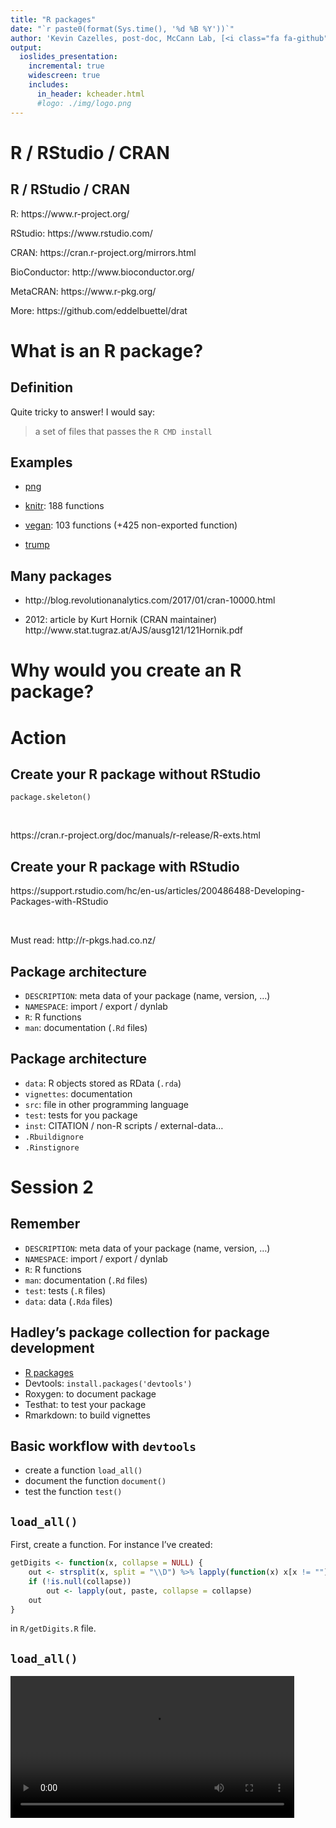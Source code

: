 ```yaml
---
title: "R packages"
date: "`r paste0(format(Sys.time(), '%d %B %Y'))`"
author: 'Kevin Cazelles, post-doc, McCann Lab, [<i class="fa fa-github" aria-hidden="true"></i>](https://github.com/KevCaz/aboutRPackages)'
output:
  ioslides_presentation:
    incremental: true
    widescreen: true
    includes:
      in_header: kcheader.html
      #logo: ./img/logo.png
---
```




# R / RStudio / CRAN

## R / RStudio / CRAN

R: https://www.r-project.org/

RStudio: https://www.rstudio.com/

CRAN: https://cran.r-project.org/mirrors.html

BioConductor: http://www.bioconductor.org/

MetaCRAN: https://www.r-pkg.org/

More: https://github.com/eddelbuettel/drat




# What is an R package?

## Definition

Quite tricky to answer! I would say:

> a set of files that passes the `R CMD install`



## Examples

- [png](https://cran.r-project.org/web/packages/png/index.html)

- [knitr](https://cran.r-project.org/web/packages/knitr/index.html): 188 functions

- [vegan](https://cran.r-project.org/web/packages/vegan/index.html): 103 functions (+425 non-exported function)

- [trump](https://github.com/romainfrancois/trump)


## Many packages

- http://blog.revolutionanalytics.com/2017/01/cran-10000.html

- 2012: article by Kurt Hornik (CRAN maintainer) http://www.stat.tugraz.at/AJS/ausg121/121Hornik.pdf



# Why would you create an R package?




# Action

## Create your R package without RStudio

```
package.skeleton()
```

<br>

https://cran.r-project.org/doc/manuals/r-release/R-exts.html


## Create your R package with RStudio

https://support.rstudio.com/hc/en-us/articles/200486488-Developing-Packages-with-RStudio

<br>

Must read: http://r-pkgs.had.co.nz/


## Package architecture

- `DESCRIPTION`: meta data of your package (name, version, ...)
- `NAMESPACE`: import / export / dynlab
- `R`: R functions
- `man`: documentation (`.Rd` files)

## Package architecture

- `data`: R objects stored as RData (`.rda`)
- `vignettes`: documentation
- `src`: file in other programming language
- `test`: tests for you package
- `inst`: CITATION / non-R scripts / external-data...
- `.Rbuildignore`
- `.Rinstignore`



# Session 2

## Remember

- `DESCRIPTION`: meta data of your package (name, version, ...)
- `NAMESPACE`: import / export / dynlab
- `R`: R functions
- `man`: documentation (`.Rd` files)
- `test`: tests (`.R` files)
- `data`: data (`.Rda` files)


## Hadley's package collection for package development

- [R packages](http://r-pkgs.had.co.nz/)
- Devtools: `install.packages('devtools')`
- Roxygen: to document package
- Testhat: to test your package
- Rmarkdown: to build vignettes



## Basic workflow with `devtools`

- create a function `load_all()`
- document the function `document()`
- test the function `test()`

## `load_all()`

First, create a function. For instance I've created:

```r
getDigits <- function(x, collapse = NULL) {
    out <- strsplit(x, split = "\\D") %>% lapply(function(x) x[x != ""])
    if (!is.null(collapse))
        out <- lapply(out, paste, collapse = collapse)
    out
}
```

in `R/getDigits.R` file.

## `load_all()`

<video width="90%" controls>
 <source src="img/load_all.webm" type="video/webm">
 Your browser does not support the video tag.
</video>

## Additional tools to improve your workflow

- Web-based version control repository hosting service:
  - [Github](https://github.com/)
  - [Bitbucket](https://bitbucket.org/)

- Continuous Integration
  - [Travis](https://travis-ci.org/)
  - [Appveyor](https://www.appveyor.com/)

- Code quality (*i.e.* code coverage)
  - [Codecov](https://codecov.io/gh)
  - [Codeclimate](https://codeclimate.com/)


## Versioning and Licence

- [Semantic versioning](https://semver.org/)
- [Choose a license](https://choosealicense.com/)




<!-- ## cool

<div class="centered">
This text is centered.
</div>

## cool2

<div class="columns-2">

  - Bullet 1
  - Bullet 2
  - Bullet 3
</div> -->
